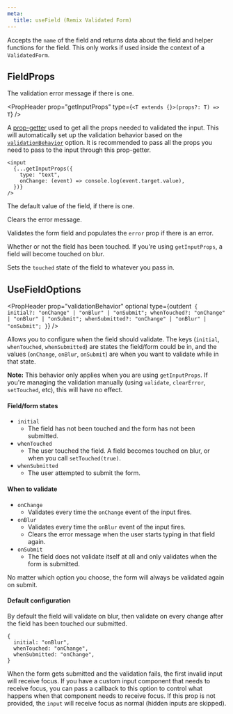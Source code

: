 ```yaml
---
meta:
  title: useField (Remix Validated Form)
---
```



<PropHeader
  variant="h1"
  prop="useField"
  type="(name: string, options?: UseFieldOptions) => FieldProps"
/>

Accepts the `name` of the field and returns
data about the field and helper functions for the field.
This only works if used inside the context of a `ValidatedForm`.

## FieldProps

<PropHeader prop="error" type="string | undefined" />

The validation error message if there is one.

<PropHeader
  prop="getInputProps"
  type={`<T extends {}>(props?: T) => T`}
/>

A [prop-getter](https://kentcdodds.com/blog/how-to-give-rendering-control-to-users-with-prop-getters)
used to get all the props needed to validated the input.
This will automatically set up the validation behavior based on the [`validationBehavior`](#validationBehavior) option.
It is recommended to pass all the props you need to pass to the input through this prop-getter.

```tsx
<input
  {...getInputProps({
    type: "text",
    onChange: (event) => console.log(event.target.value),
  })}
/>
```

<PropHeader prop="defaultValue" type="any" />

The default value of the field, if there is one.

<PropHeader prop="clearError" type="() => void" />

Clears the error message.

<PropHeader prop="validate" type="() => void" />

Validates the form field and populates the `error` prop if there is an error.

<PropHeader prop="touched" type="boolean" />

Whether or not the field has been touched.
If you're using `getInputProps`, a field will become touched on blur.

<PropHeader
  prop="setTouched"
  type="(touched: boolean) => void"
/>

Sets the `touched` state of the field to whatever you pass in.

## UseFieldOptions

<PropHeader
  prop="validationBehavior"
  optional
  type={outdent`
  {
    initial?: "onChange" | "onBlur" | "onSubmit";
    whenTouched?: "onChange" | "onBlur" | "onSubmit";
    whenSubmitted?: "onChange" | "onBlur" | "onSubmit";
  }`}
/>

Allows you to configure when the field should validate.
The keys (`initial`, `whenTouched`, `whenSubmitted`) are states the field/form could be in,
and the values (`onChange`, `onBlur`, `onSubmit`) are when you want to validate while in that state.

**Note:** This behavior only applies when you are using `getInputProps`.
If you're managing the validation manually (using `validate`, `clearError`, `setTouched`, etc),
this will have no effect.

#### Field/form states

- `initial`
  - The field has not been touched and the form has not been submitted.
- `whenTouched`
  - The user touched the field. A field becomes touched on blur, or when you call `setTouched(true)`.
- `whenSubmitted`
  - The user attempted to submit the form.

#### When to validate

- `onChange`
  - Validates every time the `onChange` event of the input fires.
- `onBlur`
  - Validates every time the `onBlur` event of the input fires.
  - Clears the error message when the user starts typing in that field again.
- `onSubmit`
  - The field does not validate itself at all and only validates when the form is submitted.

No matter which option you choose, the form will always be validated again on submit.

#### Default configuration

By default the field will validate on blur,
then validate on every change after the field has been touched our submitted.

```
{
  initial: "onBlur",
  whenTouched: "onChange",
  whenSubmitted: "onChange",
}
```

<PropHeader
  prop="handleReceiveFocus"
  type="() => void"
  optional
/>

When the form gets submitted and the validation fails, the first invalid input will receive focus.
If you have a custom input component that needs to receive focus,
you can pass a callback to this option to control what happens when that component needs to receive focus.
If this prop is not provided, the `input` will receive focus as normal (hidden inputs are skipped).
